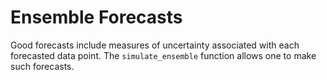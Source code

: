 # Ensemble Forecasts

Good forecasts include measures of uncertainty associated with each forecasted data point. The `simulate_ensemble` function allows one to make such forecasts.
